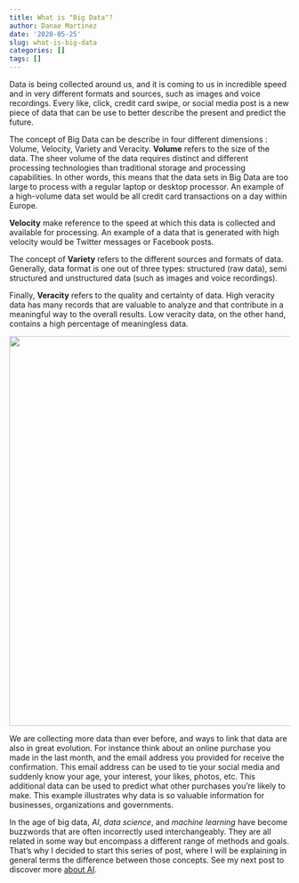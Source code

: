 ```yaml
---
title: What is "Big Data"?
author: Danae Martinez
date: '2020-05-25'
slug: what-is-big-data
categories: []
tags: []
---
```


Data is being collected around us, and it is coming to us in incredible speed and in very different formats and sources, such as images and voice recordings. Every like, click, credit card swipe, or social media post is a new piece of data that can be use to better describe the present and predict the future.  

The concept of Big Data can be describe in four different dimensions : Volume, Velocity, Variety and Veracity. **Volume** refers to the size of the data. The sheer volume of the data requires distinct and different processing technologies than traditional storage and processing capabilities. In other words, this means that the data sets in Big Data are too large to process with a regular laptop or desktop processor. An example of a high-volume data set would be all credit card transactions on a day within Europe.

**Velocity** make reference to the speed at which this data is collected and available for processing. An example of a data that is generated with high velocity would be Twitter messages or Facebook posts.

The concept of **Variety** refers to the different sources and formats of data.  Generally, data format is one out of three types: structured (raw data), semi structured and unstructured data (such as images and voice recordings).

Finally, **Veracity** refers to the quality and certainty of data. High veracity data has many records that are valuable to analyze and that contribute in a meaningful way to the overall results. Low veracity data, on the other hand, contains a high percentage of meaningless data. 

<center>
 ![](/big-data.jpg){width=700px}
<!-- ![](big-data.jpg) -->
</center>

We are collecting more data than ever before, and ways to link that data are also in great evolution. For instance think about an online purchase you made in the last month, and the email address you provided for receive the confirmation. This email address can be used to tie your social media and suddenly know your age, your interest, your likes, photos, etc. This additional data can be used to predict what other purchases you're likely to make. This example illustrates why data is so valuable information for businesses, organizations and governments. 

In the age of big data, *AI*, *data science*, and *machine learning* have become buzzwords that are often incorrectly used interchangeably. They are all related in some way but encompass a different range of methods and goals. That's why I decided to start this series of post, where I will be explaining in general terms the difference between those concepts. See my next post to discover more [about AI](https://blogdanae.netlify.app/2020/06/25/what-is-artificial-intelligence/).  